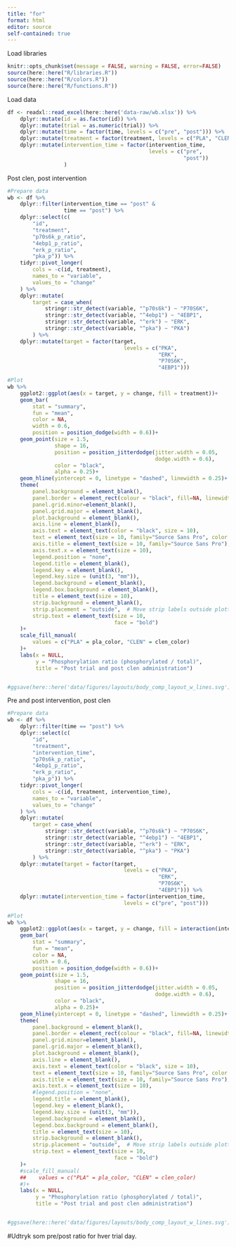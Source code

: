 ```yaml
---
title: "for"
format: html
editor: source
self-contained: true
---
```


Load libraries
```r
knitr::opts_chunk$set(message = FALSE, warning = FALSE, error=FALSE)
source(here::here("R/libraries.R"))
source(here::here("R/colors.R"))
source(here::here("R/functions.R"))
```

Load data
```r
df <- readxl::read_excel(here::here('data-raw/wb.xlsx')) %>% 
    dplyr::mutate(id = as.factor(id)) %>% 
    dplyr::mutate(trial = as.numeric(trial)) %>%
    dplyr::mutate(time = factor(time, levels = c("pre", "post"))) %>%
    dplyr::mutate(treatment = factor(treatment, levels = c("PLA", "CLEN"))) %>%
    dplyr::mutate(intervention_time = factor(intervention_time,
                                             levels = c("pre",
                                                        "post"))
                  )
```

Post clen, post intervention
```r
#Prepare data
wb <- df %>% 
    dplyr::filter(intervention_time == "post" &
                  time == "post") %>% 
    dplyr::select(c(
        "id",
        "treatment",
        "p70s6k_p_ratio",
        "4ebp1_p_ratio",
        "erk_p_ratio",
        "pka_p")) %>% 
    tidyr::pivot_longer(
        cols = -c(id, treatment),
        names_to = "variable",
        values_to = "change"
    ) %>% 
    dplyr::mutate(
        target = case_when(
            stringr::str_detect(variable, "^p70s6k") ~ "P70S6K",
            stringr::str_detect(variable, "^4ebp1") ~ "4EBP1",
            stringr::str_detect(variable, "^erk") ~ "ERK",
            stringr::str_detect(variable, "^pka") ~ "PKA")
        ) %>% 
    dplyr::mutate(target = factor(target,
                                     levels = c("PKA",
                                                "ERK",
                                                "P70S6K",
                                                "4EBP1")))

#Plot
wb %>%
    ggplot2::ggplot(aes(x = target, y = change, fill = treatment))+
    geom_bar(
        stat = "summary",
        fun = "mean",
        color = NA,
        width = 0.6,
        position = position_dodge(width = 0.6))+
    geom_point(size = 1.5,
               shape = 16,
               position = position_jitterdodge(jitter.width = 0.05,
                                               dodge.width = 0.6),
               color = "black",
               alpha = 0.25)+
    geom_hline(yintercept = 0, linetype = "dashed", linewidth = 0.25)+
    theme(
        panel.background = element_blank(),
        panel.border = element_rect(colour = "black", fill=NA, linewidth = 0.25),
        panel.grid.minor=element_blank(),
        panel.grid.major = element_blank(),
        plot.background = element_blank(),
        axis.line = element_blank(),
        axis.text = element_text(color = "black", size = 10),
        text = element_text(size = 10, family="Source Sans Pro", color = "black"),
        axis.title = element_text(size = 10, family="Source Sans Pro"),
        axis.text.x = element_text(size = 10),
        legend.position = "none",
        legend.title = element_blank(),
        legend.key = element_blank(),
        legend.key.size = (unit(3, "mm")),
        legend.background = element_blank(),
        legend.box.background = element_blank(),
        title = element_text(size = 10),
        strip.background = element_blank(),
        strip.placement = "outside",  # Move strip labels outside plotting area
        strip.text = element_text(size = 10,
                                  face = "bold")
    )+
    scale_fill_manual(
        values = c("PLA" = pla_color, "CLEN" = clen_color)
    )+
    labs(x = NULL,
         y = "Phosphorylation ratio (phosphorylated / total)",
         title = "Post trial and post clen administration")


#ggsave(here::here('data/figures/layouts/body_comp_layout_w_lines.svg'), width = 150, height = 50, units = "mm")
```
Pre and post intervention, post clen
```r
#Prepare data
wb <- df %>% 
    dplyr::filter(time == "post") %>% 
    dplyr::select(c(
        "id",
        "treatment",
        "intervention_time",
        "p70s6k_p_ratio",
        "4ebp1_p_ratio",
        "erk_p_ratio",
        "pka_p")) %>% 
    tidyr::pivot_longer(
        cols = -c(id, treatment, intervention_time),
        names_to = "variable",
        values_to = "change"
    ) %>% 
    dplyr::mutate(
        target = case_when(
            stringr::str_detect(variable, "^p70s6k") ~ "P70S6K",
            stringr::str_detect(variable, "^4ebp1") ~ "4EBP1",
            stringr::str_detect(variable, "^erk") ~ "ERK",
            stringr::str_detect(variable, "^pka") ~ "PKA")
        ) %>% 
    dplyr::mutate(target = factor(target,
                                     levels = c("PKA",
                                                "ERK",
                                                "P70S6K",
                                                "4EBP1"))) %>% 
    dplyr::mutate(intervention_time = factor(intervention_time,
                                     levels = c("pre", "post")))

#Plot
wb %>%
    ggplot2::ggplot(aes(x = target, y = change, fill = interaction(intervention_time, treatment)))+
    geom_bar(
        stat = "summary",
        fun = "mean",
        color = NA,
        width = 0.6,
        position = position_dodge(width = 0.6))+
    geom_point(size = 1.5,
               shape = 16,
               position = position_jitterdodge(jitter.width = 0.05,
                                               dodge.width = 0.6),
               color = "black",
               alpha = 0.25)+
    geom_hline(yintercept = 0, linetype = "dashed", linewidth = 0.25)+
    theme(
        panel.background = element_blank(),
        panel.border = element_rect(colour = "black", fill=NA, linewidth = 0.25),
        panel.grid.minor=element_blank(),
        panel.grid.major = element_blank(),
        plot.background = element_blank(),
        axis.line = element_blank(),
        axis.text = element_text(color = "black", size = 10),
        text = element_text(size = 10, family="Source Sans Pro", color = "black"),
        axis.title = element_text(size = 10, family="Source Sans Pro"),
        axis.text.x = element_text(size = 10),
        #legend.position = "none",
        legend.title = element_blank(),
        legend.key = element_blank(),
        legend.key.size = (unit(3, "mm")),
        legend.background = element_blank(),
        legend.box.background = element_blank(),
        title = element_text(size = 10),
        strip.background = element_blank(),
        strip.placement = "outside",  # Move strip labels outside plotting area
        strip.text = element_text(size = 10,
                                  face = "bold")
    )+
    #scale_fill_manual(
    ##    values = c("PLA" = pla_color, "CLEN" = clen_color)
    #)+
    labs(x = NULL,
         y = "Phosphorylation ratio (phosphorylated / total)",
         title = "Post trial and post clen administration")


#ggsave(here::here('data/figures/layouts/body_comp_layout_w_lines.svg'), width = 150, height = 50, units = "mm")
```


#Udtryk som pre/post ratio for hver trial day.
